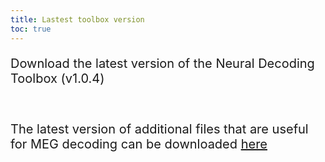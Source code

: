 ---
title: Lastest toolbox version
toc: true
---

<p class="ethan_opening_paragraph" style="padding-bottom: 0% !important;">

<p style="font-size: 20px;">Download the latest version of the Neural Decoding Toolbox (v1.0.4)</p>


<br>

<p style="font-size: 20px;">The latest version of additional files that are useful for MEG decoding can be downloaded [here](/downloads/additional-code/meg-additional-decoding-functions/)</p>